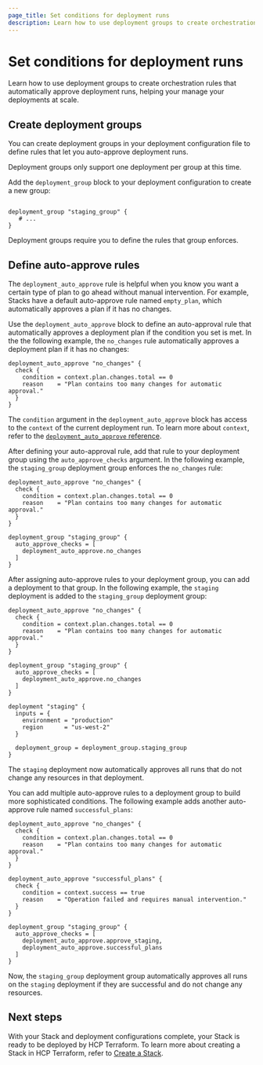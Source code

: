 ```yaml
---
page_title: Set conditions for deployment runs
description: Learn how to use deployment groups to create orchestration rules that automatically approve deployment runs, helping your manage your deployments at scale.
---
```


# Set conditions for deployment runs

Learn how to use deployment groups to create orchestration rules that automatically approve deployment runs, helping your manage your deployments at scale.

## Create deployment groups

You can create deployment groups in your deployment configuration file to define rules that let you auto-approve deployment runs.

<Note>

Deployment groups only support one deployment per group at this time.

</Note>

Add the `deployment_group` block to your deployment configuration to create a new group:

<CodeBlockConfig filename="deployments.tfdeploy.hcl">

```hcl

deployment_group "staging_group" {
   # ...
}
```

</CodeBlockConfig>

Deployment groups require you to define the rules that group enforces.

## Define auto-approve rules

The `deployment_auto_approve` rule is helpful when you know you want a certain type of plan to go ahead without manual intervention. For example, Stacks have a default auto-approve rule named `empty_plan`, which automatically approves a plan if it has no changes.

Use the `deployment_auto_approve` block to define an auto-approval rule that automatically approves a deployment plan if the condition you set is met. In the the following example, the `no_changes` rule automatically approves a deployment plan if it has no changes:

<CodeBlockConfig filename="deployments.tfdeploy.hcl">

```hcl
deployment_auto_approve "no_changes" {
  check {
    condition = context.plan.changes.total == 0
    reason    = "Plan contains too many changes for automatic approval."
  }
}
```

</CodeBlockConfig>

The `condition` argument in the `deployment_auto_approve` block has access to the `context` of the current deployment run. To learn more about `context`, refer to the [`deployment_auto_approve` reference](/terraform/language/block/stack/deploy/deployment_auto_approve#deployment-plan-context).

After defining your auto-approval rule, add that rule to your deployment group using the `auto_approve_checks` argument. In the following example, the `staging_group` deployment group enforces the `no_changes` rule:

<CodeBlockConfig filename="deployments.tfdeploy.hcl">

```hcl
deployment_auto_approve "no_changes" {
  check {
    condition = context.plan.changes.total == 0
    reason    = "Plan contains too many changes for automatic approval."
  }
}

deployment_group "staging_group" {
  auto_approve_checks = [
    deployment_auto_approve.no_changes
  ]
}
```

</CodeBlockConfig>

After assigning auto-approve rules to your deployment group, you can add a deployment to that group. In the following example, the `staging` deployment is added to the `staging_group` deployment group:

<CodeBlockConfig filename="deployments.tfdeploy.hcl">

```hcl
deployment_auto_approve "no_changes" {
  check {
    condition = context.plan.changes.total == 0
    reason    = "Plan contains too many changes for automatic approval."
  }
}

deployment_group "staging_group" {
  auto_approve_checks = [
    deployment_auto_approve.no_changes
  ]
}

deployment "staging" {
  inputs = {
    environment = "production"
    region      = "us-west-2"
  }

  deployment_group = deployment_group.staging_group
}
```

</CodeBlockConfig>

The `staging` deployment now automatically approves all runs that do not change any resources in that deployment.

You can add multiple auto-approve rules to a deployment group to build more sophisticated conditions. The following example adds another auto-approve rule named `successful_plans`:

<CodeBlockConfig filename="deployments.tfdeploy.hcl">

```hcl
deployment_auto_approve "no_changes" {
  check {
    condition = context.plan.changes.total == 0
    reason    = "Plan contains too many changes for automatic approval."
  }
}

deployment_auto_approve "successful_plans" {
  check {
    condition = context.success == true
    reason    = "Operation failed and requires manual intervention."
  }
}

deployment_group "staging_group" {
  auto_approve_checks = [
    deployment_auto_approve.approve_staging,
    deployment_auto_approve.successful_plans
  ]
}
```

</CodeBlockConfig>

Now, the `staging_group` deployment group automatically approves all runs on the `staging` deployment if they are successful and do not change any resources.

## Next steps

With your Stack and deployment configurations complete, your Stack is ready to be deployed by HCP Terraform. To learn more about creating a Stack in HCP Terraform, refer to [Create a Stack](/terraform/cloud-docs/stacks/create).
